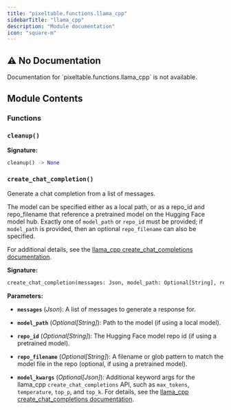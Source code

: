 ```yaml
---
title: "pixeltable.functions.llama_cpp"
sidebarTitle: "llama_cpp"
description: "Module documentation"
icon: "square-m"
---
```


## ⚠️ No Documentation

<Warning>
Documentation for `pixeltable.functions.llama_cpp` is not available.
</Warning>

## Module Contents

### Functions

### `cleanup()`

**Signature:**

```python
cleanup() -> None
```

### `create_chat_completion()`

Generate a chat completion from a list of messages.


The model can be specified either as a local path, or as a repo_id and repo_filename that reference a pretrained model on the Hugging Face model hub. Exactly one of `model_path` or `repo_id` must be provided; if `model_path` is provided, then an optional `repo_filename` can also be specified.

For additional details, see the [llama_cpp create_chat_completions documentation](https://llama-cpp-python.readthedocs.io/en/latest/api-reference/#llama_cpp.Llama.create_chat_completion).


**Signature:**

```python
create_chat_completion(messages: Json, model_path: Optional[String], repo_id: Optional[String], repo_filename: Optional[String], model_kwargs: Optional[Json]) -> Json
```

**Parameters:**

- **`messages`** (*Json*): A list of messages to generate a response for.

- **`model_path`** (*Optional[String]*): Path to the model (if using a local model).

- **`repo_id`** (*Optional[String]*): The Hugging Face model repo id (if using a pretrained model).

- **`repo_filename`** (*Optional[String]*): A filename or glob pattern to match the model file in the repo (optional, if using a pretrained model).

- **`model_kwargs`** (*Optional[Json]*): Additional keyword args for the llama_cpp `create_chat_completions` API, such as `max_tokens`, `temperature`, `top_p`, and `top_k`. For details, see the [llama_cpp create_chat_completions documentation](https://llama-cpp-python.readthedocs.io/en/latest/api-reference/#llama_cpp.Llama.create_chat_completion).



